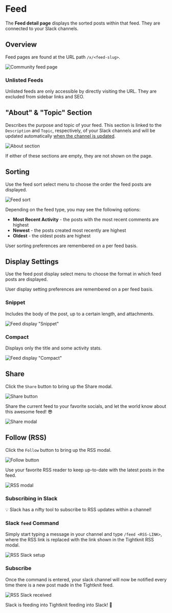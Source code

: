 
# Feed

The **Feed detail page** displays the sorted posts within that feed. They are connected to your Slack channels.

## Overview

Feed pages are found at the URL path `/x/<feed-slug>`.

![Community feed page](/web-community/feed.png)

### Unlisted Feeds

Unlisted feeds are only accessible by directly visiting the URL. They are excluded from sidebar links and SEO.

## "About" & "Topic" Section

Describes the purpose and topic of your feed. This section is linked to the `Description` and `Topic`, respectively, of your Slack channels
and will be updated automatically [when the channel is updated](../basics/how-items-sync.mdx).

![About section](/web-community/about-section.png)

If either of these sections are empty, they are not shown on the page.

## Sorting

Use the feed sort select menu to choose the order the feed posts are displayed.

![Feed sort](/web-community/sorting.png)

Depending on the feed type, you may see the following options:

- **Most Recent Activity** - the posts with the most recent comments are highest
- **Newest** - the posts created most recently are highest
- **Oldest** - the oldest posts are highest

User sorting preferences are remembered on a per feed basis.

## Display Settings

Use the feed post display select menu to choose the format in which feed posts are displayed.

User display setting preferences are remembered on a per feed basis.

### Snippet

Includes the body of the post, up to a certain length, and attachments.

![Feed display "Snippet"](/web-community/display-snippet.png)

### Compact

Displays only the title and some activity stats.

![Feed display "Compact"](/web-community/display-compact.png)

## Share

Click the `Share` button to bring up the Share modal.

![Share button](/web-community/share-button.png)

Share the current feed to your favorite socials, and let the world know about this awesome feed! 😎

![Share modal](/web-community/share-modal.png)

## Follow (RSS)

Click the `Follow` button to bring up the RSS modal.

![Follow button](/web-community/follow-button.png)

Use your favorite RSS reader to keep up-to-date with the latest posts in the feed.

![RSS modal](/web-community/rss-modal.png)

### Subscribing in Slack

💡 Slack has a nifty tool to subscribe to RSS updates within a channel!

<Steps>

### Slack `feed` Command

Simply start typing a message in your channel and type `/feed <RSS-LINK>`,
where the RSS link is replaced with the link shown in the Tightknit RSS modal.

![RSS Slack setup](/web-community/rss-slack1.png)

### Subscribe

Once the command is entered, your slack channel will
now be notified every time there is a new post made in the Tightknit feed.

![RSS Slack received](/web-community/rss-slack2.png)

Slack is feeding into Tightknit feeding into Slack! 🤯

</Steps>
